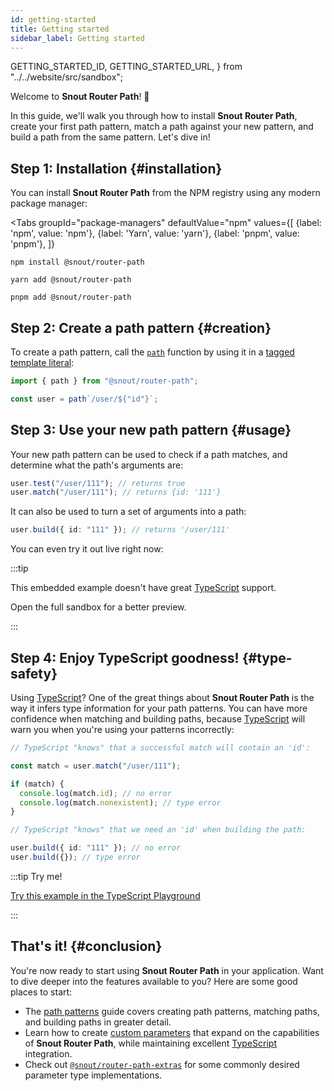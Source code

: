 ```yaml
---
id: getting-started
title: Getting started
sidebar_label: Getting started
---
```


  GETTING_STARTED_ID,
  GETTING_STARTED_URL,
} from "../../website/src/sandbox";

Welcome to **Snout Router Path**! 🐽

In this guide, we'll walk you through how to install **Snout Router Path**,
create your first path pattern, match a path against your new pattern, and build
a path from the same pattern. Let's dive in!

## Step 1: Installation {#installation}

You can install **Snout Router Path** from the NPM registry using any modern
package manager:

<Tabs
  groupId="package-managers"
  defaultValue="npm"
  values={[
    {label: 'npm', value: 'npm'},
    {label: 'Yarn', value: 'yarn'},
    {label: 'pnpm', value: 'pnpm'},
  ]}
>
<TabItem value="npm">

    npm install @snout/router-path

</TabItem>
<TabItem value="yarn">

    yarn add @snout/router-path

</TabItem>
<TabItem value="pnpm">

    pnpm add @snout/router-path

</TabItem>
</Tabs>

## Step 2: Create a path pattern {#creation}

To create a path pattern, call the [`path`] function by using it in a
[tagged template literal]:

[`path`]: ../api/path.mdx
[tagged template literal]: https://developer.mozilla.org/docs/Web/JavaScript/Reference/Template_literals#tagged_templates

```ts no-transpile
import { path } from "@snout/router-path";

const user = path`/user/${"id"}`;
```

## Step 3: Use your new path pattern {#usage}

Your new path pattern can be used to check if a path matches, and determine what
the path's arguments are:

```ts no-transpile
user.test("/user/111"); // returns true
user.match("/user/111"); // returns {id: '111'}
```

It can also be used to turn a set of arguments into a path:

```ts no-transpile
user.build({ id: "111" }); // returns '/user/111'
```

You can even try it out live right now:

<Sandbox inline id={GETTING_STARTED_ID} height="300px" />

:::tip

This embedded example doesn't have great [TypeScript] support.

<Link to={GETTING_STARTED_URL}>Open the full sandbox</Link> for a better preview.

[typescript]: https://www.typescriptlang.org/

:::

## Step 4: Enjoy TypeScript goodness! {#type-safety}

Using [TypeScript]? One of the great things about **Snout Router Path** is the
way it infers type information for your path patterns. You can have more
confidence when matching and building paths, because [TypeScript] will warn you
when you're using your patterns incorrectly:

[typescript]: https://www.typescriptlang.org/

```ts no-transpile
// TypeScript "knows" that a successful match will contain an 'id':

const match = user.match("/user/111");

if (match) {
  console.log(match.id); // no error
  console.log(match.nonexistent); // type error
}

// TypeScript "knows" that we need an 'id' when building the path:

user.build({ id: "111" }); // no error
user.build({}); // type error
```

:::tip Try me!

[Try this example in the TypeScript Playground](https://www.typescriptlang.org/play?#code/JYWwDg9gTgLgBAbzAQxgCwL5wGZQiOAcgAEBnAOwgFcYB6PGgUygFoV1CAoTgYwnNLwqpZnAC8cdmgAGtYc1oASBIWAATQhmndatOABUAnmEYBlHlGBh4AIgDWlAO6kbcdKjjI4pKjx6NSUmwqABs4EFQeNDhHYBCwvnIYZGByTzTVDQAubkTBcMjoiXkoADoImCiACkI5EShaAEZmwgBKbmBsOCqKqNbETjg4PIgQxlKQiABzHsLS9X6hpeXdOEo4ZjwoQeH+UlHxyZnetFLKckYAD2BBRiT+1ZhjRg2oLc4MHT0jE3NLazg9icLjcaA8jheF0YanSRHUhBiaDucAARlQ4mpUlNQS8pDlOCVSmiMVUEOoskRmo1NA89OtNtACfUieiQmpSRhFssVnoniZXlsgA)

:::

## That's it! {#conclusion}

You're now ready to start using **Snout Router Path** in your application. Want
to dive deeper into the features available to you? Here are some good places to
start:

- The [path patterns] guide covers creating path patterns, matching paths, and
  building paths in greater detail.
- Learn how to create [custom parameters] that expand on the capabilities of
  **Snout Router Path**, while maintaining excellent [TypeScript] integration.
- Check out [`@snout/router-path-extras`] for some commonly desired parameter
  type implementations.

[`@snout/router-path-extras`]: https://snout.dev/router-path-extras
[custom parameters]: custom-parameters.mdx
[path patterns]: path-patterns.mdx
[typescript]: https://www.typescriptlang.org/
